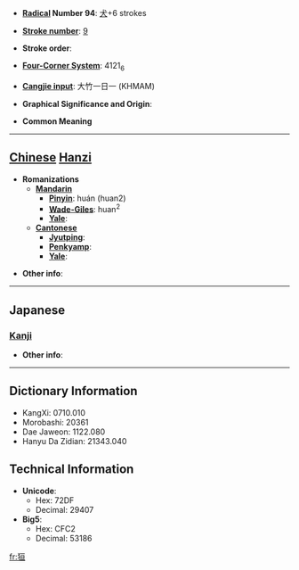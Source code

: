 * '''[[Wiktionary:Chinese radical index| Radical]] Number 94''': [[Wiktionary:Chinese radical index 犬|犬]]+6 strokes

* '''[[Wiktionary:Chinese total strokes index|Stroke number]]''': [[Wiktionary:Chinese total strokes index 9|9]]

* '''Stroke order''': 

* '''[[Wiktionary:Chinese four corner index|Four-Corner System]]''': 4121<sub>6</sub>

* '''[[Wiktionary:Chinese Cangjie index|Cangjie input]]''': 大竹一日一 (KHMAM)

* '''Graphical Significance and Origin''': 

* '''Common Meaning'''

----

== [[Chinese]] [[Hanzi]] ==

* '''Romanizations'''
** '''[[Mandarin]]'''
*** '''[[Pinyin]]''': huán (huan2)
*** '''[[Wade-Giles]]''': huan<sup>2</sup>
*** '''[[Yale]]''': 
** '''[[Cantonese]]'''
*** '''[[Jyutping]]''':
*** '''[[Penkyamp]]''': 
*** '''[[Yale]]''': 

* '''Other info''': 

----

==Japanese==
===[[Kanji]]===
{{kanji|on readings=[[かん]] (kan), [[がん]] (gan), [[けん]] (ken)|kun readings=}}

* '''Other info''':  

----

== Dictionary Information ==

* KangXi: 0710.010
* Morobashi: 20361
* Dae Jaweon: 1122.080
* Hanyu Da Zidian: 21343.040

== Technical Information ==

* '''Unicode''':
** Hex: 72DF
** Decimal: 29407
* '''Big5''':
** Hex: CFC2
** Decimal: 53186

[[fr:狟]]